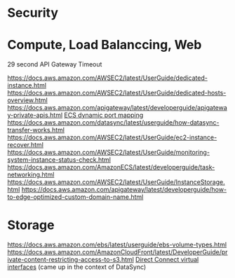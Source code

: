 

# Security

# Compute, Load Balanccing, Web

29 second API Gateway Timeout

https://docs.aws.amazon.com/AWSEC2/latest/UserGuide/dedicated-instance.html
https://docs.aws.amazon.com/AWSEC2/latest/UserGuide/dedicated-hosts-overview.html
https://docs.aws.amazon.com/apigateway/latest/developerguide/apigateway-private-apis.html
[ECS dynamic port mapping](https://docs.aws.amazon.com/AmazonECS/latest/developerguide/alb.html)
https://docs.aws.amazon.com/datasync/latest/userguide/how-datasync-transfer-works.html
https://docs.aws.amazon.com/AWSEC2/latest/UserGuide/ec2-instance-recover.html
https://docs.aws.amazon.com/AWSEC2/latest/UserGuide/monitoring-system-instance-status-check.html
https://docs.aws.amazon.com/AmazonECS/latest/developerguide/task-networking.html
https://docs.aws.amazon.com/AWSEC2/latest/UserGuide/InstanceStorage.html
https://docs.aws.amazon.com/apigateway/latest/developerguide/how-to-edge-optimized-custom-domain-name.html

# Storage

https://docs.aws.amazon.com/ebs/latest/userguide/ebs-volume-types.html
https://docs.aws.amazon.com/AmazonCloudFront/latest/DeveloperGuide/private-content-restricting-access-to-s3.html
[Direct Connect virtual interfaces](https://docs.aws.amazon.com/directconnect/latest/UserGuide/WorkingWithVirtualInterfaces.html) (came up in the context of DataSync)

